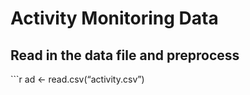 # Activity Monitoring Data
## Read in the data file and preprocess
```r
ad <- read.csv("activity.csv")
